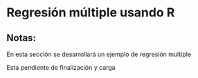 # Regresión múltiple usando R

## Notas:

En esta sección se desarrollará un ejemplo de regresión multiple

Esta pendiente de finalización y carga
